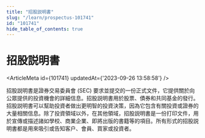```yaml
---
title: "招股説明書"
slug: "/learn/prospectus-101741"
id: "101741"
hide_table_of_contents: true
---
```



# 招股説明書

<ArticleMeta id={101741} updatedAt={'2023-09-26 13:58:58'} />
<div className='border-solid border-b border-t-0 my-4 border-[var(--ifm-color-gray-300)]' />

招股説明書是證券交易委員會 (SEC) 要求並提交的一份正式文件，它提供關於向公眾提供的投資機會的詳細信息。招股説明書用於股票、債券和共同基金的發行。招股説明書可以幫助投資者做出更明智的投資決策，因為它包含有關投資或證券的大量相關信息。除了投資領域以外，在其他領域，招股説明書是一份打印文件，用於宣傳或描述諸如學校、商業企業、即將出版的書籍等的項目。所有形式的招股説明書都是用來吸引或告知客户、會員、買家或投資者。
